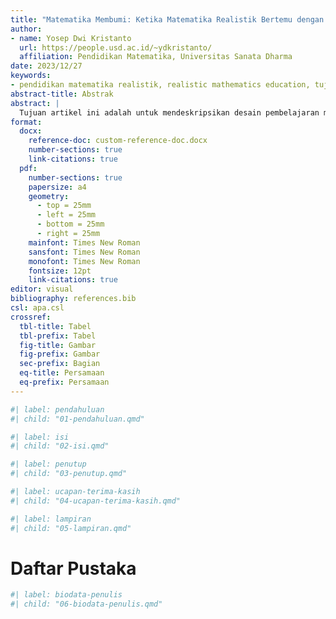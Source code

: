 ```yaml
---
title: "Matematika Membumi: Ketika Matematika Realistik Bertemu dengan Permasalahan Planet Bumi dan Teknologi"
author:
- name: Yosep Dwi Kristanto
  url: https://people.usd.ac.id/~ydkristanto/
  affiliation: Pendidikan Matematika, Universitas Sanata Dharma
date: 2023/12/27
keywords: 
- pendidikan matematika realistik, realistic mathematics education, tujuan pembangunan berkelanjutan, sustainable development goals, perubahan iklim, climate change, pemanasan global, global warming, teknologi, Desmos
abstract-title: Abstrak
abstract: | 
  Tujuan artikel ini adalah untuk mendeskripsikan desain pembelajaran matematika realistik yang menggunakan konteks permasalahan perubahan iklim yang ditunjang dengan menggunakan teknologi.
format:
  docx:
    reference-doc: custom-reference-doc.docx
    number-sections: true
    link-citations: true
  pdf:
    number-sections: true
    papersize: a4
    geometry: 
      - top = 25mm
      - left = 25mm
      - bottom = 25mm
      - right = 25mm
    mainfont: Times New Roman
    sansfont: Times New Roman
    monofont: Times New Roman
    fontsize: 12pt
    link-citations: true
editor: visual
bibliography: references.bib
csl: apa.csl
crossref: 
  tbl-title: Tabel
  tbl-prefix: Tabel
  fig-title: Gambar
  fig-prefix: Gambar
  sec-prefix: Bagian
  eq-title: Persamaan
  eq-prefix: Persamaan
---
```


```r
#| label: pendahuluan
#| child: "01-pendahuluan.qmd"
```

```r
#| label: isi
#| child: "02-isi.qmd"
```

```r
#| label: penutup
#| child: "03-penutup.qmd"
```

```r
#| label: ucapan-terima-kasih
#| child: "04-ucapan-terima-kasih.qmd"
```

```r
#| label: lampiran
#| child: "05-lampiran.qmd"
```

# Daftar Pustaka

::: {#refs}
:::

```r
#| label: biodata-penulis
#| child: "06-biodata-penulis.qmd"
```
